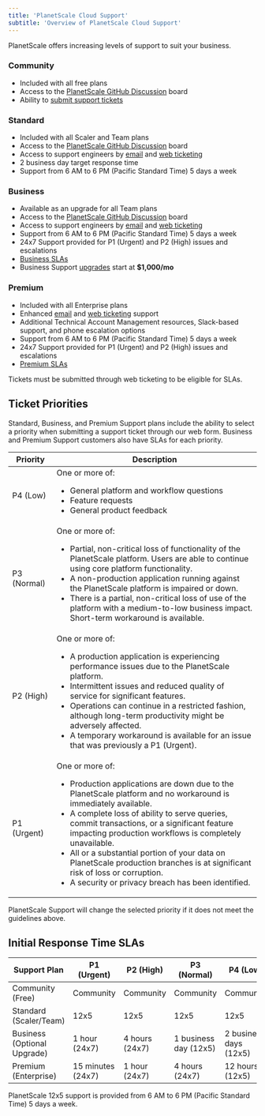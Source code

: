```yaml
---
title: 'PlanetScale Cloud Support'
subtitle: 'Overview of PlanetScale Cloud Support'
---
```


PlanetScale offers increasing levels of support to suit your business.

### Community

- Included with all free plans
- Access to the [PlanetScale GitHub Discussion](https://github.com/planetscale/discussion/discussions) board
- Ability to [submit support tickets](https://support.planetscale.com/)

### Standard

- Included with all Scaler and Team plans
- Access to the [PlanetScale GitHub Discussion](https://github.com/planetscale/discussion/discussions) board
- Access to support engineers by [email](mailto:support@planetscale.com) and [web ticketing](https://support.planetscale.com/)
- 2 business day target response time
- Support from 6 AM to 6 PM (Pacific Standard Time) 5 days a week

### Business

- Available as an upgrade for all Team plans
- Access to the [PlanetScale GitHub Discussion](https://github.com/planetscale/discussion/discussions) board
- Access to support engineers by [email](mailto:support@planetscale.com) and [web ticketing](https://support.planetscale.com/)
- Support from 6 AM to 6 PM (Pacific Standard Time) 5 days a week
- 24x7 Support provided for P1 (Urgent) and P2 (High) issues and escalations
- [Business SLAs](#initial-response-time-slas)
- Business Support [upgrades](https://planetscale.com/contact) start at **$1,000/mo**

### Premium

- Included with all Enterprise plans
- Enhanced [email](mailto:support@planetscale.com) and [web ticketing](https://support.planetscale.com/) support
- Additional Technical Account Management resources, Slack-based support, and phone escalation options
- Support from 6 AM to 6 PM (Pacific Standard Time) 5 days a week
- 24x7 Support provided for P1 (Urgent) and P2 (High) issues and escalations
- [Premium SLAs](#initial-response-time-slas)

<InfoBlock type="note">
  Tickets must be submitted through web ticketing to be eligible for SLAs.
</InfoBlock>

## Ticket Priorities

Standard, Business, and Premium Support plans include the ability to select a priority when submitting a support ticket through our web form. Business and Premium Support customers also have SLAs for each priority.

| Priority      | Description |
|---------------|-------------|
| P4 (Low)      | One or more of: <ul><li>General platform and workflow questions</li><li>Feature requests</li><li>General product feedback</li></ul> |
| P3 (Normal)   | One or more of: <ul><li>Partial, non-critical loss of functionality of the PlanetScale platform. Users are able to continue using core platform functionality.</li><li>A non-production application running against the PlanetScale platform is impaired or down.</li><li>There is a partial, non-critical loss of use of the platform with a medium-to-low business impact. Short-term workaround is available.</li></ul> |
| P2 (High)     | One or more of: <ul><li>A production application is experiencing performance issues due to the PlanetScale platform.</li><li>Intermittent issues and reduced quality of service for significant features.</li><li>Operations can continue in a restricted fashion, although long-term productivity might be adversely affected.</li><li>A temporary workaround is available for an issue that was previously a P1 (Urgent).</li></ul> |
| P1 (Urgent)   | One or more of: <ul><li>Production applications are down due to the PlanetScale platform and no workaround is immediately available.</li><li>A complete loss of ability to serve queries, commit transactions, or a significant feature impacting production workflows is completely unavailable.</li><li>All or a substantial portion of your data on PlanetScale production branches is at significant risk of loss or corruption.</li><li>A security or privacy breach has been identified.</li></ul> |

<InfoBlock type="note">
  PlanetScale Support will change the selected priority if it does not meet the guidelines above.
</InfoBlock>

## Initial Response Time SLAs

| Support Plan                | P1 (Urgent)       | P2 (High)      | P3 (Normal)           | P4 (Low)               |
|-----------------------------|-------------------|----------------|-----------------------|------------------------|
| Community (Free)            | Community         | Community      | Community             | Community              |
| Standard (Scaler/Team)      | 12x5              | 12x5           | 12x5                  | 12x5                   |
| Business (Optional Upgrade) | 1 hour (24x7)     | 4 hours (24x7) | 1 business day (12x5) | 2 business days (12x5) |
| Premium (Enterprise)        | 15 minutes (24x7) | 1 hour (24x7)  | 4 hours (24x7)        | 12 hours (12x5)        |

<InfoBlock type="note">
  PlanetScale 12x5 support is provided from 6 AM to 6 PM (Pacific Standard Time) 5 days a week.
</InfoBlock>